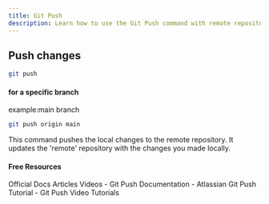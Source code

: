 ```yaml
---
title: Git Push
description: Learn how to use the Git Push command with remote repositories
---
```


## Push changes
```sh
git push
```
#### for a specific branch
example:main branch
```sh
git push origin main
```

This command pushes the local changes to the remote
repository. It updates the 'remote' repository with the
changes you made locally.

#### Free Resources

<Tabs defaultValue="official">
<TabsList>
<TabsTrigger value="official">Official Docs</TabsTrigger>
<TabsTrigger value="article">Articles</TabsTrigger>
<TabsTrigger value="video">Videos</TabsTrigger>
</TabsList>

<TabsContent value="official">
- <Link href="https://git-scm.com/docs/git-push">Git Push Documentation</Link>
</TabsContent>
<TabsContent value="article">
- <Link href="https://www.atlassian.com/git/tutorials/push">Atlassian Git Push Tutorial</Link>
</TabsContent>
<TabsContent value="video">
- <Link href="https://www.youtube.com/results?search_query=git+push+tutorial">Git Push Video Tutorials</Link>
</TabsContent>
</Tabs>

<Outlet path="3-git-branching/remote/git-push" />

